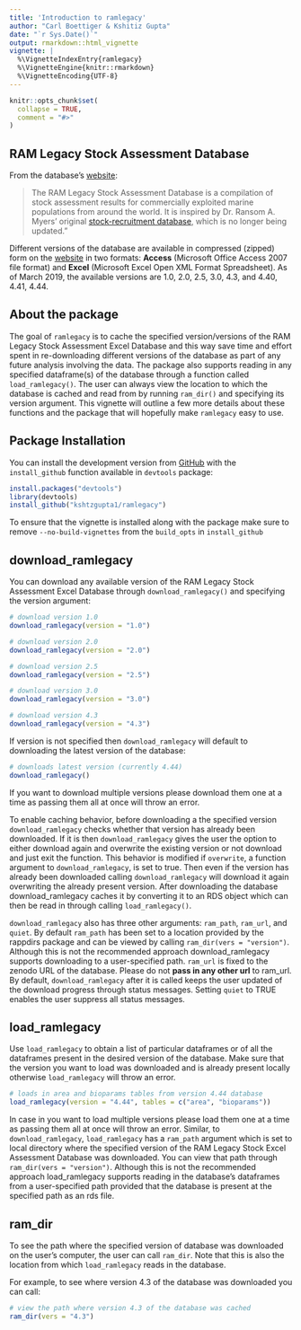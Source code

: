 ```yaml
---
title: 'Introduction to ramlegacy'
author: "Carl Boettiger & Kshitiz Gupta" 
date: "`r Sys.Date()`"
output: rmarkdown::html_vignette
vignette: |
  %\VignetteIndexEntry{ramlegacy}
  %\VignetteEngine{knitr::rmarkdown}
  %\VignetteEncoding{UTF-8}
---
```


```r
knitr::opts_chunk$set(
  collapse = TRUE,
  comment = "#>"
)
```
## RAM Legacy Stock Assessment Database
From the database's [website](www.ramlegacy.org):

> The RAM Legacy Stock Assessment Database is a compilation of stock assessment results for commercially exploited marine populations from around the world. It is inspired by Dr. Ransom A. Myers' original [stock-recruitment database](http://www.mathstat.dal.ca/~myers/welcome.html), which is no longer being updated."

Different versions of the database are available in compressed (zipped) form on the [website](www.ramlegacy.org) in two formats: **Access** (Microsoft Office Access 2007 file format)  and **Excel** (Microsoft Excel Open XML Format Spreadsheet). As of March 2019, the available versions are 1.0, 2.0, 2.5, 3.0, 4.3, and 4.40, 4.41, 4.44.

## About the package
The goal of `ramlegacy` is to cache the specified version/versions of the RAM Legacy Stock Assessment Excel Database and this way save time and effort spent in re-downloading different
versions of the database as part of any future analysis involving the data. The package also supports reading in any specified dataframe(s) of the database through a function called `load_ramlegacy()`. The user can always view the location to which the database is cached and read from by running `ram_dir()` and specifying its version argument. This vignette will outline a few more details about these functions and the package that will hopefully make `ramlegacy` easy to use.

## Package Installation
You can install the development version from [GitHub](https://github.com/kshtzgupta1/ramlegacy) with the `install_github` function available in `devtools` package:

```r
install.packages("devtools")
library(devtools)
install_github("kshtzgupta1/ramlegacy")
```

To ensure that the vignette is installed along with the package make sure to remove `--no-build-vignettes` from the `build_opts` in `install_github`

## download_ramlegacy
You can download any available version of the RAM Legacy Stock Assessment Excel Database through `download_ramlegacy()` and specifying the version argument:

```r
# download version 1.0
download_ramlegacy(version = "1.0")

# download version 2.0
download_ramlegacy(version = "2.0")

# download version 2.5
download_ramlegacy(version = "2.5")

# download version 3.0
download_ramlegacy(version = "3.0")

# download version 4.3
download_ramlegacy(version = "4.3")
```

If version is not specified then `download_ramlegacy` will default to downloading the
latest version of the database:

```r
# downloads latest version (currently 4.44)
download_ramlegacy()
```
If you want to download multiple versions please download them one at a time as passing them all at once will throw an error.

To enable caching behavior, before downloading a the specified version `download_ramlegacy` checks whether that version has already been downloaded. If it is then `download_ramlegacy` gives the user the option to either download again and overwrite the existing version or not download and just exit the function. This behavior is modified if `overwrite`, a function argument to `download_ramlegacy`, is set to true. Then even if the version has already been downloaded calling `download_ramlegacy` will download it again overwriting the already present version. After downloading the database download_ramlegacy caches it by converting it to an RDS object which can then be read in through calling `load_ramlegacy()`. 

`download_ramlegacy` also has three other arguments: `ram_path`, `ram_url`, and `quiet`. By default `ram_path` has been set to a location provided by the rappdirs package and can be viewed by calling `ram_dir(vers = "version")`. Although this is not the recommended approach download_ramlegacy supports downloading to a user-specified path. `ram_url` is fixed to the zenodo URL of the database. Please do not **pass in any other url** to ram_url. By default, `download_ramlegacy` after it is called keeps the user updated of the download progress through status messages. Setting `quiet` to TRUE enables the user suppress all status messages.
  
## load_ramlegacy
Use `load_ramlegacy` to obtain a list of particular dataframes or of all the dataframes present in the desired version of the database. Make sure that the version you want to load was downloaded and is already present locally otherwise `load_ramlegacy` will throw an error.

```r
# loads in area and bioparams tables from version 4.44 database
load_ramlegacy(version = "4.44", tables = c("area", "bioparams"))
```

In case in you want to load multiple versions please load them one at a time as passing them all at once will throw an error. Similar, to `download_ramlegacy`, `load_ramlegacy` has a `ram_path` argument which is set to local directory where the specified version of the RAM Legacy Stock Excel Assessment Database was downloaded. You can view that path through `ram_dir(vers = "version")`. Although this is not the recommended approach load_ramlegacy supports reading in the database's dataframes from a user-specified path provided that the database is present at the specified path as an rds file.
  
## ram_dir
To see the path where the specified version of database was downloaded on the user's computer, the user can call `ram_dir`. Note that this is also the location from which `load_ramlegacy` reads in the database. 

For example, to see where version 4.3 of the database was downloaded you can call:

```r
# view the path where version 4.3 of the database was cached
ram_dir(vers = "4.3")
```


